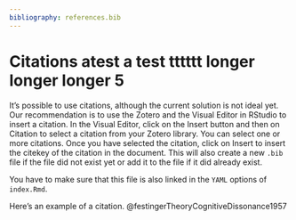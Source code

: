 ```yaml
---
bibliography: references.bib
---
```


# Citations atest a test tttttt longer longer longer 5

It's possible to use citations, although the current solution is not ideal yet. Our recommendation is to use the Zotero and the Visual Editor in RStudio to insert a citation. In the Visual Editor, click on the Insert button and then on Citation to select a citation from your Zotero library. You can select one or more citations. Once you have selected the citation, click on Insert to insert the citekey of the citation in the document. This will also create a new `.bib` file if the file did not exist yet or add it to the file if it did already exist.

You have to make sure that this file is also linked in the `YAML` options of `index.Rmd`.

Here's an example of a citation. @festingerTheoryCognitiveDissonance1957
